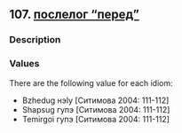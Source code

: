 ## 107. <a href =  'https://agricolamz.github.io/The_Circassian_Isoglosses_Database/107.html'>послелог "перед"</a>
### Description



### Values
There are the following value for each idiom:

* Bzhedug  нэIу [Ситимова 2004: 111-112] 
* Shapsug  гупэ [Ситимова 2004: 111-112] 
* Temirgoi  гупэ [Ситимова 2004: 111-112] 

